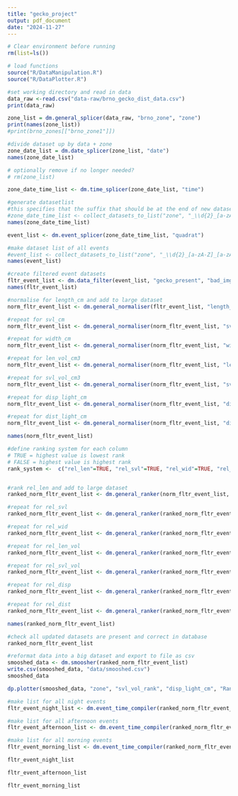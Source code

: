 ```yaml
---
title: "gecko_project"
output: pdf_document
date: "2024-11-27"
---
```



```r
# Clear environment before running
rm(list=ls())
```


```r
# load functions
source("R/DataManipulation.R")
source("R/DataPlotter.R")
```


```r
#set working directory and read in data
data_raw <-read.csv("data-raw/brno_gecko_dist_data.csv")
print(data_raw)
```


```r
zone_list = dm.general_splicer(data_raw, "brno_zone", "zone")
print(names(zone_list))
#print(brno_zones[["brno_zone1"]])

```

```r
#divide dataset up by data + zone
zone_date_list = dm.date_splicer(zone_list, "date")
names(zone_date_list)

# optionally remove if no longer needed?
# rm(zone_list)
```



```r

zone_date_time_list <- dm.time_splicer(zone_date_list, "time")

#generate datasetlist
#this specifies that the suffix that should be at the end of new datasets is 2 digits an underscore and a letter "XX_a"
#zone_date_time_list <- collect_datasets_to_list("zone", "_\\d{2}_[a-zA-Z]$")
names(zone_date_time_list)
```

```r


event_list <- dm.event_splicer(zone_date_time_list, "quadrat")

#make dataset list of all events
#event_list <- collect_datasets_to_list("zone", "_\\d{2}_[a-zA-Z]_[a-zA-Z]\\d{1,2}$")
names(event_list)
```


```r

#create filtered event datasets
fltr_event_list <- dm.data_filter(event_list, "gecko_present", "bad_img_qua", 0, 1)
names(fltr_event_list)
```


```r

#normalise for length_cm and add to large dataset
norm_fltr_event_list <- dm.general_normaliser(fltr_event_list, "length_cm", "rel_len")

#repeat for svl_cm
norm_fltr_event_list <- dm.general_normaliser(norm_fltr_event_list, "svl_cm", "rel_svl")

#repeat for width_cm
norm_fltr_event_list <- dm.general_normaliser(norm_fltr_event_list, "width_cm", "rel_wid")

#repeat for len_vol_cm3
norm_fltr_event_list <- dm.general_normaliser(norm_fltr_event_list, "len_vol_cm3", "rel_len_vol")

#repeat for svl_vol_cm3
norm_fltr_event_list <- dm.general_normaliser(norm_fltr_event_list, "svl_vol_cm3", "rel_svl_vol")

#repeat for disp_light_cm
norm_fltr_event_list <- dm.general_normaliser(norm_fltr_event_list, "disp_light_cm", "rel_disp")

#repeat for dist_light_cm
norm_fltr_event_list <- dm.general_normaliser(norm_fltr_event_list, "dist_light_cm", "rel_dist")

names(norm_fltr_event_list)
```

```r
#define ranking system for each column
# TRUE = highest value is lowest rank
# FALSE = highest value is highest rank
rank_system <-  c("rel_len"=TRUE, "rel_svl"=TRUE, "rel_wid"=TRUE, "rel_len_vol"=TRUE, "rel_svl_vol"=TRUE, "disp_light_cm"=FALSE, "dist_light_cm"=FALSE)


#rank rel_len and add to large dataset
ranked_norm_fltr_event_list <- dm.general_ranker(norm_fltr_event_list, "rel_len", "len_rank", rank_system["rel_len"])

#repeat for rel_svl
ranked_norm_fltr_event_list <- dm.general_ranker(ranked_norm_fltr_event_list, "rel_svl", "svl_rank", rank_system["rel_svl"])

#repeat for rel_wid
ranked_norm_fltr_event_list <- dm.general_ranker(ranked_norm_fltr_event_list, "rel_wid", "wid_rank", rank_system["rel_wid"])

#repeat for rel_len_vol
ranked_norm_fltr_event_list <- dm.general_ranker(ranked_norm_fltr_event_list, "rel_len_vol", "len_vol_rank", rank_system["rel_len_vol"])

#repeat for rel_svl_vol
ranked_norm_fltr_event_list <- dm.general_ranker(ranked_norm_fltr_event_list, "rel_svl_vol", "svl_vol_rank", rank_system["rel_svl_vol"])

#repeat for rel_disp
ranked_norm_fltr_event_list <- dm.general_ranker(ranked_norm_fltr_event_list, "disp_light_cm", "disp_rank", rank_system["disp_light_cm"])

#repeat for rel_dist
ranked_norm_fltr_event_list <- dm.general_ranker(ranked_norm_fltr_event_list, "dist_light_cm", "dist_rank", rank_system["dist_light_cm"])

names(ranked_norm_fltr_event_list)

```

```r
#check all updated datasets are present and correct in database
ranked_norm_fltr_event_list
```
```r
#reformat data into a big dataset and export to file as csv
smooshed_data <- dm.smoosher(ranked_norm_fltr_event_list)
write.csv(smooshed_data, "data/smooshed.csv")
smooshed_data
```
```r
dp.plotter(smooshed_data, "zone", "svl_vol_rank", "disp_light_cm", "Ranked SVL", "Displacement from light source /cm", c(0,12), c(0,300), "Gecko size against displacement separated by zone")
```


```r

#make list for all night events
fltr_event_night_list <- dm.event_time_compiler(ranked_norm_fltr_event_list, "fltr_zone\\d_\\d{2}_", "_[a-z]\\d{1,2}", "n")

#make list for all afternoon events
fltr_event_afternoon_list <- dm.event_time_compiler(ranked_norm_fltr_event_list,"fltr_zone\\d_\\d{2}_", "_[a-z]\\d{1,2}", "a")

#make list for all morning events
fltr_event_morning_list <- dm.event_time_compiler(ranked_norm_fltr_event_list,"fltr_zone\\d_\\d{2}_", "_[a-z]\\d{1,2}", "m")
```
```r
fltr_event_night_list
```


```r
fltr_event_afternoon_list
```

```r
fltr_event_morning_list
```

